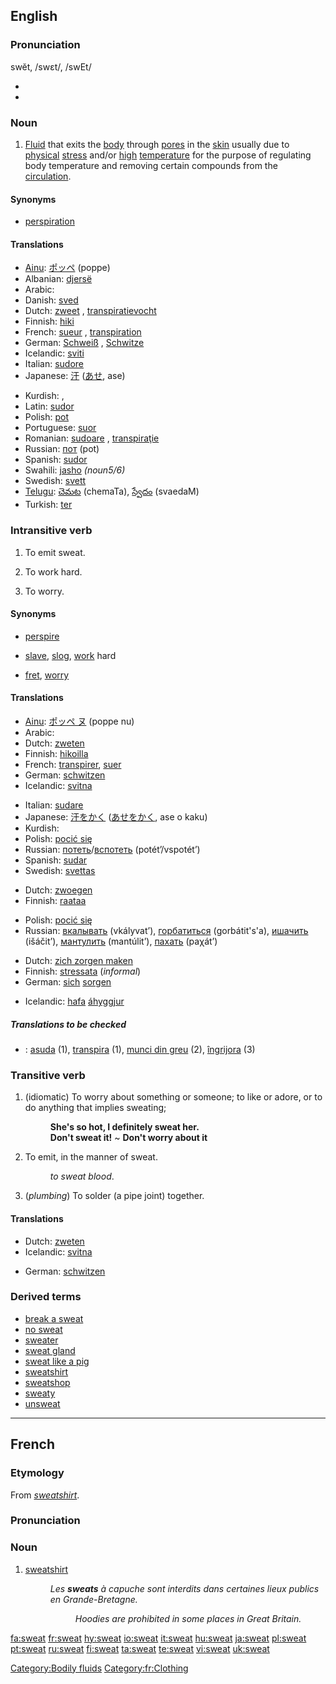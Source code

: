 {{wikipedia|dab=sweat (disambiguation)|sweat}}
==English==
{{see|sweats}}

===Pronunciation===
swĕt, /swɛt/, /swEt/
*{{audio|en-us-sweat.ogg|Audio (US)}}
*{{rhymes|ɛt}}

===Noun===
{{wikipedia}}
{{en-noun|-}}

# {{physiology}} [[Fluid]] that exits the [[body]] through [[pore]]s in the [[skin]] usually due to [[physical]] [[stress]] and/or [[high]] [[temperature]] for the purpose of regulating body temperature and removing certain compounds from the [[circulation]].

====Synonyms====
*{{i-c|fluid that exits the body through pores}} [[perspiration]]

====Translations====

{{trans-top|fluid that exits the body through pores}}
*[[Ainu]]: [[ポッペ]] (poppe)
*Albanian: [[djersë]]
*Arabic: {{Arab|[[عرق]]}} {{IPAchar|(ʕáraq)}} {{m}}
*Danish: [[sved]] {{c}}
*Dutch: [[zweet]] {{n}}, [[transpiratievocht]] {{n}}
*Finnish: [[hiki]]
*French: [[sueur]] {{f}}, [[transpiration]] {{f}}
*German: [[Schweiß]] {{m}}, [[Schwitze]] {{f}}
*Icelandic: [[sviti]] {{m}}
*Italian: [[sudore]] {{m}}
*Japanese: [[汗]] ([[あせ]], ase)
{{trans-mid}}
*Kurdish: {{KUchar|[[ئاره‌ق]]}}, {{KUchar|[[ئاره‌قه‌]]}}
*Latin: [[sudor]] {{m}}
*Polish: [[pot#Polish|pot]] {{m}}
*Portuguese: [[suor]] {{m}}
*Romanian: [[sudoare]] {{f}}, [[transpiraţie]] {{f}}
*Russian: [[пот]] (pot) {{m}}
*Spanish: [[sudor]] {{m}}
*Swahili: [[jasho]] ''(noun5/6)''
*Swedish: [[svett]] {{n}}
*[[Telugu]]: [[చెమట]] (chemaTa), [[స్వేదం]] (svaedaM)
*Turkish: [[ter]]
{{trans-bottom}}

===Intransitive verb===
{{rfc-trverb|Intransitive verb}}
{{en-verb}}

# To emit sweat.
# {{informal}} To work hard.
# {{informal}} To worry.

====Synonyms====
*{{i-c|emit sweat}} [[perspire]]
*{{i-c|work hard}} [[slave]], [[slog]], [[work]] hard
*{{i-c|to worry}} [[fret]], [[worry]]

====Translations====

{{trans-top|emit sweat}}
*[[Ainu]]: [[ポッペ ヌ]] (poppe nu)
*Arabic: {{Arab|[[عرق]]}} {{IPAchar|(ʕáriqa)}}
*Dutch: [[zweten]]
*Finnish: [[hikoilla]]
*French: [[transpirer]], [[suer]]
*German: [[schwitzen]]
*Icelandic: [[svitna]]
{{trans-mid}}
*Italian: [[sudare]]
*Japanese: [[汗をかく]] ([[あせをかく]], ase o kaku)
*Kurdish: {{KUchar|[[ئاره‌ق]]}}
*Polish: [[pocić się]]
*Russian: [[потеть]]/[[вспотеть]] (potét’/vspotét’)
*Spanish: [[sudar]]
*Swedish: [[svettas]]
{{trans-bottom}}

{{trans-top|informal: work hard}}
<!--Note: add INFORMAL or SLANG terms to this table, where these exist-->
*Dutch: [[zwoegen]]
*Finnish: [[raataa]]
{{trans-mid}}
*Polish: [[pocić się]]
*Russian: [[вкалывать]] (vkályvat’), [[горбатиться]] (gorbátit's'a), [[ишачить]] (išáčit’), [[мантулить]] (mantúlit’), [[пахать]] (paχát’)
{{trans-bottom}}

{{trans-top|informal: worry}}
<!--Note: add INFORMAL or SLANG terms to this table, where these exist-->
*Dutch: [[zich zorgen maken]]
*Finnish: [[stressata]] (''informal'')
*German: [[sich]] [[sorgen]]<!--is this informal? ... No.-->
{{trans-mid}}
*Icelandic: [[hafa]] [[áhyggjur]]
{{trans-bottom}}

=====Translations to be checked=====
{{checktrans}}
*{{ttbc|Romanian}}: [[asuda]] (1), [[transpira]] (1), [[munci din greu]] (2), [[îngrijora]] (3)

===Transitive verb===
{{en-verb}}

# (idiomatic) To worry about something or someone; to like or adore, or to do anything that implies sweating;
#: '''She's so hot, I definitely sweat her.'''
#: '''Don't sweat it!''' ~ '''Don't worry about it'''
# To emit, in the manner of sweat.
#:''to sweat blood''.
# (''plumbing'') To solder (a pipe joint) together.

====Translations====

{{trans-top|emit in the manner of sweat}}
*Dutch: [[zweten]]
*Icelandic: [[svitna]]
{{trans-mid}}
*German: [[schwitzen]]
{{trans-bottom}}

{{trans-top|solder together}}
{{trans-mid}}
{{trans-bottom}}

===Derived terms===
*[[break a sweat]]
*[[no sweat]]
*[[sweater]]
*[[sweat gland]]
*[[sweat like a pig]]
*[[sweatshirt]]
*[[sweatshop]]
*[[sweaty]]
*[[unsweat]]
[[Category:Bodily fluids]]

----

==French==

===Etymology===
From {{E.|fr}} ''[[sweatshirt]]''.

===Pronunciation===
{{rfp}}

===Noun===
{{fr-noun|m}}

# [[sweatshirt]]
#: ''Les '''sweats''' à capuche sont interdits dans certaines lieux publics en Grande-Bretagne.''
#:: ''Hoodies are prohibited in some places in Great Britain.''

[[Category:fr:Clothing]]
[[fa:sweat]]
[[fr:sweat]]
[[hy:sweat]]
[[io:sweat]]
[[it:sweat]]
[[hu:sweat]]
[[ja:sweat]]
[[pl:sweat]]
[[pt:sweat]]
[[ru:sweat]]
[[fi:sweat]]
[[ta:sweat]]
[[te:sweat]]
[[vi:sweat]]
[[uk:sweat]]